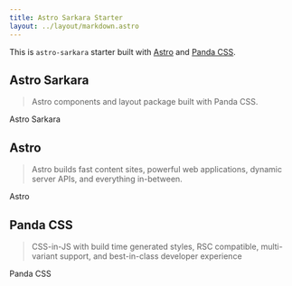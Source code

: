 ```yaml
---
title: Astro Sarkara Starter
layout: ../layout/markdown.astro
---
```



This is `astro-sarkara` starter built with [Astro] and [Panda CSS].

## Astro Sarkara

> Astro components and layout package built with Panda CSS.

<PanelLink href="https://github.com/cieloazul310/astro-sarkara">Astro Sarkara</PanelLink>

## Astro

> Astro builds fast content sites, powerful web applications, dynamic server APIs, and everything in-between.

<PanelLink href="https://astro.build/">Astro</PanelLink>

## Panda CSS

> CSS-in-JS with build time generated styles, RSC compatible, multi-variant support, and best-in-class developer experience

<PanelLink href="https://panda-css.com/">Panda CSS</PanelLink>

[Astro]: https://astro.build/
[Panda CSS]: https://panda-css.com/
